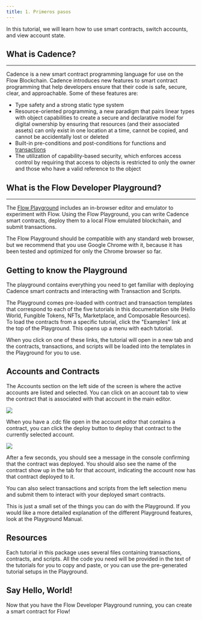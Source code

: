 ```yaml
---
title: 1. Primeros pasos
---
```



In this tutorial, we will learn how to use smart contracts, switch accounts, and view account state.

## What is Cadence?

---

Cadence is a new smart contract programming language for use on the Flow Blockchain. Cadence introduces new features to smart contract programming that help developers ensure that their code is safe, secure, clear, and approachable. Some of these features are:

- Type safety and a strong static type system
- Resource-oriented programming, a new paradigm that pairs linear types with object capabilities to create a secure and declarative model for digital ownership by ensuring that resources (and their associated assets) can only exist in one location at a time, cannot be copied, and cannot be accidentally lost or deleted
- Built-in pre-conditions and post-conditions for functions and [transactions](/intro/glossary/#transaction)
- The utilization of capability-based security, which enforces access control by requiring that access to objects is restricted to only the owner and those who have a valid reference to the object

## What is the Flow Developer Playground?

---

The [Flow Playground](https://play.onflow.org) includes an in-browser editor and emulator to experiment with Flow. Using the Flow Playground, you can write Cadence smart contracts, deploy them to a local Flow emulated blockchain, and submit transactions.

The Flow Playground should be compatible with any standard web browser, but we recommend that you use Google Chrome with it, because it has been tested and optimized for only the Chrome browser so far.

<!-- If you encounter issues using the Flow Developer Playground, see the [Playground Manual](doc:playground-manual) or [Debugging](doc:debugging) for help. -->

## Getting to know the Playground

The playground contains everything you need to get familiar with deploying Cadence smart contracts and interacting with Transaction and Scripts.

The Playground comes pre-loaded with contract and transaction templates that correspond to each of the five tutorials in this documentation site (Hello World, Fungible Tokens, NFTs, Marketplace, and Composable Resources). To load the contracts from a specific tutorial, click the "Examples" link at the top of the Playground. This opens up a menu with each tutorial.

When you click on one of these links, the tutorial will open in a new tab and the contracts, transactions, and scripts will be loaded into the templates in the Playground for you to use.

## Accounts and Contracts

The Accounts section on the left side of the screen is where the active accounts are listed and selected. You can click on an account tab to view the contract that is associated with that account in the main editor.

<Img src="https://storage.googleapis.com/flow-resources/documentation-assets/cadence-tuts/playground-accounts.png" />

When you have a .cdc file open in the account editor that contains a contract, you can click the deploy button to deploy that contract to the currently selected account.

<Img src="https://storage.googleapis.com/flow-resources/documentation-assets/cadence-tuts/playground-deploy.png" />

After a few seconds, you should see a message in the console confirming that the contract was deployed. You should also see the name of the contract show up in the tab for that account, indicating the account now has that contract deployed to it.

You can also select transactions and scripts from the left selection menu and submit them to interact with your deployed smart contracts.

This is just a small set of the things you can do with the Playground. If you would like a more detailed explanation of the different Playground features, look at the Playground Manual.

## Resources

Each tutorial in this package uses several files containing transactions, contracts, and scripts. All the code you need will be provided in the text of the tutorials for you to copy and paste, or you can use the pre-generated tutorial setups in the Playground.

## Say Hello, World!

Now that you have the Flow Developer Playground running, you can create a smart contract for Flow!
